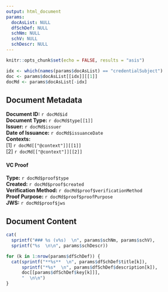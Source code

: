 ---
output: html_document
params:
  docAsList: NULL
  dfSchDef: NULL
  schNm: NULL
  schV: NULL
  schDescr: NULL
---

```{r setup, include=FALSE}
knitr::opts_chunk$set(echo = FALSE, results = "asis")
```


```{r}
idx <- which(names(params$docAsList) == "credentialSubject")
doc <- params$docAsList[[idx]][[1]]
docMd <- params$docAsList[-idx]
```

## Document Metadata

**Document ID:** `r docMd$id`  
**Document Type:** `r docMd$type[[1]]`  
**Issuer:** `r docMd$issuer`  
**Date of Issuance:** `r docMd$issuanceDate`  
**Contexts:**  
[1] `r docMd[["@context"]][[1]]`  
[2] `r docMd[["@context"]][[2]]`

#### VC Proof

**Type:** `r docMd$proof$type`  
**Created:** `r docMd$proof$created`  
**Verification Method:** `r docMd$proof$verificationMethod`  
**Proof Purpose:** `r docMd$proof$proofPurpose`  
**JWS:** `r docMd$proof$jws` 

## Document Content

```{r}
cat(
  sprintf("### %s (v%s)  \n", params$schNm, params$schV),
  sprintf("%s  \n\n", params$schDescr))
```

```{r}
for (k in 1:nrow(params$dfSchDef)) {
  cat(sprintf("**%s**  \n", params$dfSchDef$title[k]),
      sprintf("*%s*  \n", params$dfSchDef$description[k]),
      doc[[params$dfSchDef$key[k]]],
      "  \n\n")
}
```
